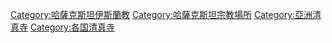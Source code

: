 {{Commonscat|Mosques in Kazakhstan}}

[[Category:哈薩克斯坦伊斯蘭教|Category:哈薩克斯坦伊斯蘭教]]
[[Category:哈薩克斯坦宗教場所|Category:哈薩克斯坦宗教場所]]
[[Category:亞洲清真寺|Category:亞洲清真寺]]
[[Category:各国清真寺|Category:各国清真寺]]